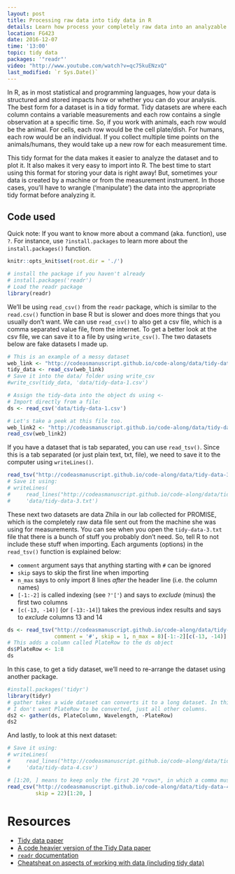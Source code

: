 ```yaml
---
layout: post
title: Processing raw data into tidy data in R
details: Learn how process your completely raw data into an analyzable and tidy format. Bring your own data!
location: FG423
date: 2016-12-07
time: '13:00'
topic: tidy data
packages: '"readr"'
video: "http://www.youtube.com/watch?v=qc75kuENzxQ"
last_modified: `r Sys.Date()`
---
```


In R, as in most statistical and programming languages, how your data is
structured and stored impacts how or whether you can do your analysis. The best
form for a dataset is in a tidy format. Tidy datasets are where each column
contains a variable measurements and each row contains a single observation at a
specific time. So, if you work with animals, each row would be the animal. For
cells, each row would be the cell plate/dish. For humans, each row would be an
individual. If you collect multiple time points on the animals/humans, they
would take up a new row for each measurement time.

This tidy format for the data makes it easier to analyze the dataset and to plot
it. It also makes it very easy to import into R. The best time to start using
this format for storing your data is right away! But, sometimes your data is
created by a machine or from the measurement instrument. In those cases, you'll
have to wrangle ('manipulate') the data into the appropriate tidy format before
analyzing it.

## Code used

Quick note: If you want to know more about a command (aka. function), use `?`. 
For instance, use `?install.packages` to learn more about the
`install.packages()` function.

```r
knitr::opts_knit$set(root.dir = './')
```

```r
# install the package if you haven't already
# install.packages('readr')
# Load the readr package
library(readr)
```

We'll be using `read_csv()` from the `readr` package, which is similar to the
`read.csv()` function in base R but is slower and does more things that you
usually don't want. We can use `read_csv()` to also get a csv file, which is a
comma separated value file, from the internet. To get a better look at the csv
file, we can save it to a file by using `write_csv()`. The two datasets below
are fake datasets I made up.

```r
# This is an example of a messy dataset
web_link <- "http://codeasmanuscript.github.io/code-along/data/tidy-data-1.csv"
tidy_data <- read_csv(web_link)
# Save it into the data/ folder using write_csv
#write_csv(tidy_data, 'data/tidy-data-1.csv')

# Assign the tidy-data into the object ds using <-
# Import directly from a file:
ds <- read_csv('data/tidy-data-1.csv')

# Let's take a peek at this file too.
web_link2 <- "http://codeasmanuscript.github.io/code-along/data/tidy-data-2.csv"
read_csv(web_link2)
```

If you have a dataset that is tab separated, you can use `read_tsv()`. Since
this is a tab separated (or just plain text, txt, file), we need to save it to
the computer using `writeLines()`.

```r
read_tsv("http://codeasmanuscript.github.io/code-along/data/tidy-data-3.txt")
# Save it using:
# writeLines(
#     read_lines("http://codeasmanuscript.github.io/code-along/data/tidy-data-3.txt"), 
#     'data/tidy-data-3.txt')
```

These next two datasets are data Zhila in our lab collected for PROMISE, which is
the completely raw data file sent out from the machine she was using for measurements.
You can see when you open the `tidy-data-3.txt` file that there is a bunch of
stuff you probably don't need. So, tell R to not include these stuff when importing.
Each arguments (options) in the `read_tsv()` function is explained below:

- `comment` argument says that anything starting with `#` can be ignored
- `skip` says to skip the first line when importing
- `n_max` says to only import 8 lines *after* the header line (i.e. the column
names)
- `[-1:-2]` is called indexing (see `?'['`) and says to *exclude* (minus) the
first two columns
- `[c(-13, -14)]` (or `[-13:-14]`) takes the previous index results and says to
*exclude* columns 13 and 14

```r
ds <- read_tsv("http://codeasmanuscript.github.io/code-along/data/tidy-data-3.txt",
               comment = '#', skip = 1, n_max = 8)[-1:-2][c(-13, -14)]
# This adds a column called PlateRow to the ds object
ds$PlateRow <- 1:8
ds
```

In this case, to get a tidy dataset, we'll need to re-arrange the dataset using
another package.

```r
#install.packages('tidyr')
library(tidyr)
# gather takes a wide dataset can converts it to a long dataset. In this case
# I don't want PlateRow to be converted, just all other columns.
ds2 <- gather(ds, PlateColumn, Wavelength, -PlateRow)
ds2
```

And lastly, to look at this next dataset:

```r
# Save it using:
# writeLines(
#     read_lines("http://codeasmanuscript.github.io/code-along/data/tidy-data-4.csv"), 
#     'data/tidy-data-4.csv')

# [1:20, ] means to keep only the first 20 *rows*, in which a comma must follow
read_csv("http://codeasmanuscript.github.io/code-along/data/tidy-data-4.csv",
         skip = 22)[1:20, ]
```

# Resources

- [Tidy data paper](https://www.jstatsoft.org/index.php/jss/article/view/v059i10/v59i10.pdf)
- [A code heavier version of the Tidy Data paper](https://cran.r-project.org/web/packages/tidyr/vignettes/tidy-data.html)
- [`readr` documentation](https://github.com/hadley/readr/blob/master/README.md)
- [Cheatsheat on aspects of working with data (including tidy data)](https://www.rstudio.com/wp-content/uploads/2015/02/data-wrangling-cheatsheet.pdf)

